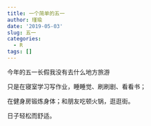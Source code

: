 ```yaml
---
title: 一个简单的五一
author: 瑾瑜
date: '2019-05-03'
slug: 五一
categories:
  - R
tags: []
---
```


今年的五一长假我没有去什么地方旅游

只是在寝室学习写作业，睡睡觉、刷刷剧、看看书；

在健身房锻炼身体；和朋友吃顿火锅，逛逛街。

日子轻松而舒适。